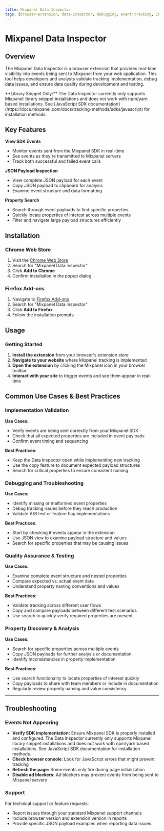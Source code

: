 ```yaml
---
title: Mixpanel Data Inspector
tags: [browser-extension, data-inspector, debugging, event-tracking, implementation, quality-assurance, real-time-debugging, browser-tools, tracking-validation, event-validation, data-quality, developer-tools, troubleshooting, implementation-testing]
---
```



# Mixpanel Data Inspector

## Overview

The Mixpanel Data Inspector is a browser extension that provides real-time visibility into events being sent to Mixpanel from your web application. This tool helps developers and analysts validate tracking implementation, debug data issues, and ensure data quality during development and testing.

<Callout type="info">
  **Library Snippet Only:** The Data Inspector currently only supports Mixpanel library snippet installations and does not work with npm/yarn based installations. See [JavaScript SDK documentation](https://docs.mixpanel.com/docs/tracking-methods/sdks/javascript) for installation methods.
</Callout>

## Key Features

**View SDK Events**
- Monitor events sent from the Mixpanel SDK in real-time
- See events as they're transmitted to Mixpanel servers
- Track both successful and failed event calls

**JSON Payload Inspection**
- View complete JSON payload for each event
- Copy JSON payload to clipboard for analysis
- Examine event structure and data formatting

**Property Search**
- Search through event payloads to find specific properties
- Quickly locate properties of interest across multiple events
- Filter and navigate large payload structures efficiently

## Installation

### Chrome Web Store
1. Visit the [Chrome Web Store](https://chromewebstore.google.com/category/extensions)
2. Search for "Mixpanel Data Inspector"
3. Click **Add to Chrome**
4. Confirm installation in the popup dialog

### Firefox Add-ons
1. Navigate to [Firefox Add-ons](https://addons.mozilla.org/en-US/firefox/)
2. Search for "Mixpanel Data Inspector"
3. Click **Add to Firefox**
4. Follow the installation prompts

## Usage

### Getting Started
1. **Install the extension** from your browser's extension store
2. **Navigate to your website** where Mixpanel tracking is implemented
3. **Open the extension** by clicking the Mixpanel icon in your browser toolbar
4. **Interact with your site** to trigger events and see them appear in real-time

## Common Use Cases & Best Practices

### Implementation Validation
**Use Cases:**
- Verify events are being sent correctly from your Mixpanel SDK
- Check that all expected properties are included in event payloads
- Confirm event timing and sequencing

**Best Practices:**
- Keep the Data Inspector open while implementing new tracking
- Use the copy feature to document expected payload structures
- Search for critical properties to ensure consistent naming

### Debugging and Troubleshooting
**Use Cases:**
- Identify missing or malformed event properties
- Debug tracking issues before they reach production
- Validate A/B test or feature flag implementations

**Best Practices:**
- Start by checking if events appear in the extension
- Use JSON view to examine payload structure and values
- Search for specific properties that may be causing issues

### Quality Assurance & Testing
**Use Cases:**
- Examine complete event structure and nested properties
- Compare expected vs. actual event data
- Understand property naming conventions and values

**Best Practices:**
- Validate tracking across different user flows
- Copy and compare payloads between different test scenarios
- Use search to quickly verify required properties are present

### Property Discovery & Analysis
**Use Cases:**
- Search for specific properties across multiple events
- Copy JSON payloads for further analysis or documentation
- Identify inconsistencies in property implementation

**Best Practices:**
- Use search functionality to locate properties of interest quickly
- Copy payloads to share with team members or include in documentation
- Regularly review property naming and value consistency

---

## Troubleshooting

### Events Not Appearing
- **Verify SDK implementation:** Ensure Mixpanel SDK is properly installed and configured.  The Data Inspector currently only supports Mixpanel library snippet installations and does not work with npm/yarn based installations. See JavaScript SDK documentation for installation methods.
- **Check browser console:** Look for JavaScript errors that might prevent tracking
- **Refresh the page:** Some events only fire during page initialization
- **Disable ad blockers:** Ad blockers may prevent events from being sent to Mixpanel servers

### Support

For technical support or feature requests:
- Report issues through your standard Mixpanel support channels
- Include browser version and extension version in reports
- Provide specific JSON payload examples when reporting data issues